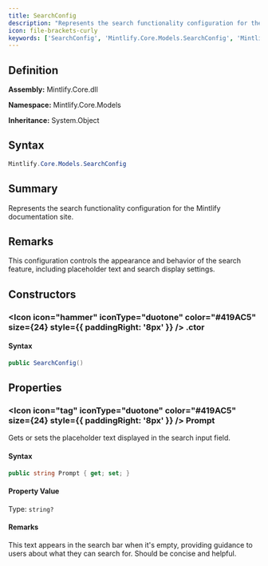 ```yaml
---
title: SearchConfig
description: "Represents the search functionality configuration for the Mintlify documentation site."
icon: file-brackets-curly
keywords: ['SearchConfig', 'Mintlify.Core.Models.SearchConfig', 'Mintlify.Core.Models', 'class', 'System.Object']
---
```


## Definition

**Assembly:** Mintlify.Core.dll

**Namespace:** Mintlify.Core.Models

**Inheritance:** System.Object

## Syntax

```csharp
Mintlify.Core.Models.SearchConfig
```

## Summary

Represents the search functionality configuration for the Mintlify documentation site.

## Remarks

This configuration controls the appearance and behavior of the search feature,
            including placeholder text and search display settings.

## Constructors

### <Icon icon="hammer" iconType="duotone" color="#419AC5" size={24} style={{ paddingRight: '8px' }} />  .ctor

#### Syntax

```csharp
public SearchConfig()
```

## Properties

### <Icon icon="tag" iconType="duotone" color="#419AC5" size={24} style={{ paddingRight: '8px' }} />  Prompt

Gets or sets the placeholder text displayed in the search input field.

#### Syntax

```csharp
public string Prompt { get; set; }
```

#### Property Value

Type: `string?`

#### Remarks

This text appears in the search bar when it's empty, providing guidance
            to users about what they can search for. Should be concise and helpful.

